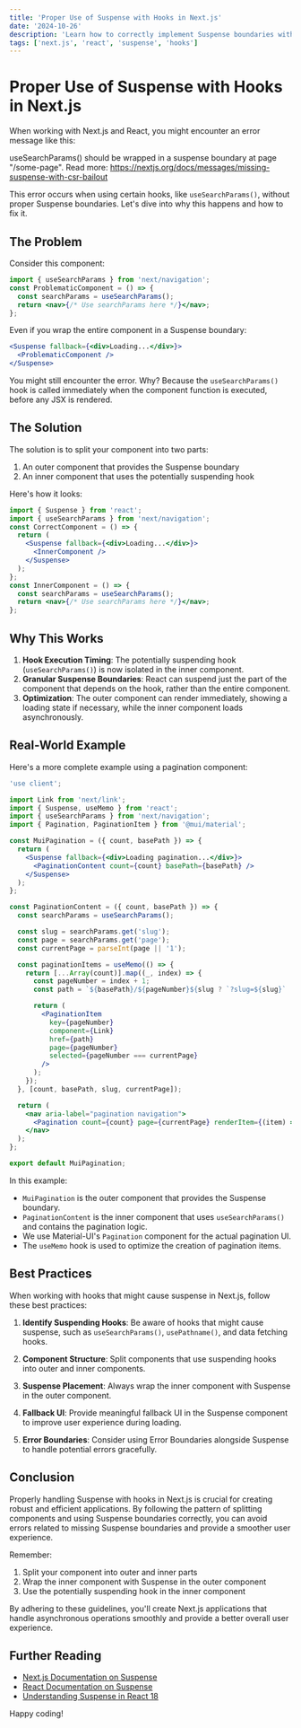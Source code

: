 ```yaml
---
title: 'Proper Use of Suspense with Hooks in Next.js'
date: '2024-10-26'
description: 'Learn how to correctly implement Suspense boundaries with hooks like useSearchParams() in Next.js to avoid common errors and improve application performance.'
tags: ['next.js', 'react', 'suspense', 'hooks']
---
```


# Proper Use of Suspense with Hooks in Next.js

When working with Next.js and React, you might encounter an error message like this:

useSearchParams() should be wrapped in a suspense boundary at page "/some-page". Read more: https://nextjs.org/docs/messages/missing-suspense-with-csr-bailout

This error occurs when using certain hooks, like `useSearchParams()`, without proper Suspense boundaries. Let's dive into why this happens and how to fix it.

## The Problem

Consider this component:

```jsx
import { useSearchParams } from 'next/navigation';
const ProblematicComponent = () => {
  const searchParams = useSearchParams();
  return <nav>{/* Use searchParams here */}</nav>;
};
```

Even if you wrap the entire component in a Suspense boundary:

```jsx
<Suspense fallback={<div>Loading...</div>}>
  <ProblematicComponent />
</Suspense>
```

You might still encounter the error. Why? Because the `useSearchParams()` hook is called immediately when the component function is executed, before any JSX is rendered.

## The Solution

The solution is to split your component into two parts:

1. An outer component that provides the Suspense boundary
2. An inner component that uses the potentially suspending hook

Here's how it looks:

```jsx
import { Suspense } from 'react';
import { useSearchParams } from 'next/navigation';
const CorrectComponent = () => {
  return (
    <Suspense fallback={<div>Loading...</div>}>
      <InnerComponent />
    </Suspense>
  );
};
const InnerComponent = () => {
  const searchParams = useSearchParams();
  return <nav>{/* Use searchParams here */}</nav>;
};
```

## Why This Works

1. **Hook Execution Timing**: The potentially suspending hook (`useSearchParams()`) is now isolated in the inner component.
2. **Granular Suspense Boundaries**: React can suspend just the part of the component that depends on the hook, rather than the entire component.
3. **Optimization**: The outer component can render immediately, showing a loading state if necessary, while the inner component loads asynchronously.

## Real-World Example

Here's a more complete example using a pagination component:

```jsx
'use client';

import Link from 'next/link';
import { Suspense, useMemo } from 'react';
import { useSearchParams } from 'next/navigation';
import { Pagination, PaginationItem } from '@mui/material';

const MuiPagination = ({ count, basePath }) => {
  return (
    <Suspense fallback={<div>Loading pagination...</div>}>
      <PaginationContent count={count} basePath={basePath} />
    </Suspense>
  );
};

const PaginationContent = ({ count, basePath }) => {
  const searchParams = useSearchParams();

  const slug = searchParams.get('slug');
  const page = searchParams.get('page');
  const currentPage = parseInt(page || '1');

  const paginationItems = useMemo(() => {
    return [...Array(count)].map((_, index) => {
      const pageNumber = index + 1;
      const path = `${basePath}/${pageNumber}${slug ? `?slug=${slug}` : ''}`;

      return (
        <PaginationItem
          key={pageNumber}
          component={Link}
          href={path}
          page={pageNumber}
          selected={pageNumber === currentPage}
        />
      );
    });
  }, [count, basePath, slug, currentPage]);

  return (
    <nav aria-label="pagination navigation">
      <Pagination count={count} page={currentPage} renderItem={(item) => paginationItems[item.page - 1]} />
    </nav>
  );
};

export default MuiPagination;
```

In this example:

- `MuiPagination` is the outer component that provides the Suspense boundary.
- `PaginationContent` is the inner component that uses `useSearchParams()` and contains the pagination logic.
- We use Material-UI's `Pagination` component for the actual pagination UI.
- The `useMemo` hook is used to optimize the creation of pagination items.

## Best Practices

When working with hooks that might cause suspense in Next.js, follow these best practices:

1. **Identify Suspending Hooks**: Be aware of hooks that might cause suspense, such as `useSearchParams()`, `usePathname()`, and data fetching hooks.

2. **Component Structure**: Split components that use suspending hooks into outer and inner components.

3. **Suspense Placement**: Always wrap the inner component with Suspense in the outer component.

4. **Fallback UI**: Provide meaningful fallback UI in the Suspense component to improve user experience during loading.

5. **Error Boundaries**: Consider using Error Boundaries alongside Suspense to handle potential errors gracefully.

## Conclusion

Properly handling Suspense with hooks in Next.js is crucial for creating robust and efficient applications. By following the pattern of splitting components and using Suspense boundaries correctly, you can avoid errors related to missing Suspense boundaries and provide a smoother user experience.

Remember:

1. Split your component into outer and inner parts
2. Wrap the inner component with Suspense in the outer component
3. Use the potentially suspending hook in the inner component

By adhering to these guidelines, you'll create Next.js applications that handle asynchronous operations smoothly and provide a better overall user experience.

## Further Reading

- [Next.js Documentation on Suspense](https://nextjs.org/docs/advanced-features/react-18/suspense)
- [React Documentation on Suspense](https://reactjs.org/docs/concurrent-mode-suspense.html)
- [Understanding Suspense in React 18](https://blog.logrocket.com/understanding-suspense-react-18/)

Happy coding!
